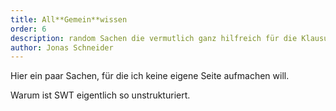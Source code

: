 ```yaml
---
title: All**Gemein**wissen
order: 6
description: random Sachen die vermutlich ganz hilfreich für die Klausur sind
author: Jonas Schneider
---
```


Hier ein paar Sachen, für die ich keine eigene Seite aufmachen will. 

Warum ist SWT eigentlich so unstrukturiert.